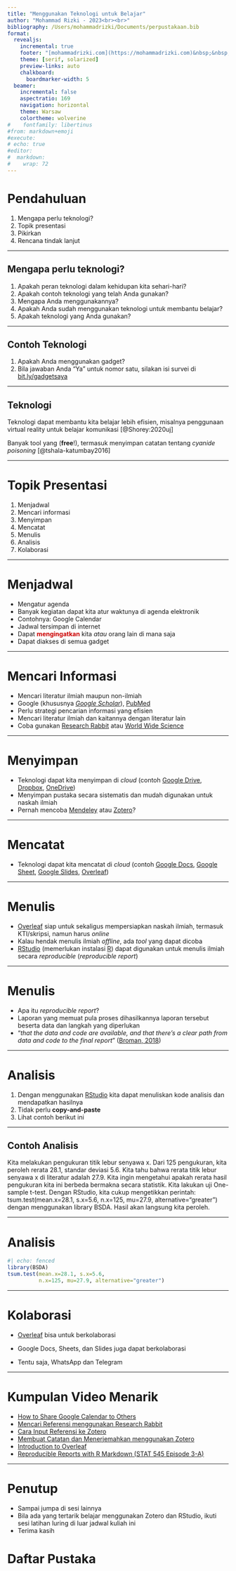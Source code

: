 ```yaml
---
title: "Menggunakan Teknologi untuk Belajar"
author: "Mohammad Rizki - 2023<br><br>"
bibliography: /Users/mohammadrizki/Documents/perpustakaan.bib
format: 
  revealjs:
    incremental: true
    footer: "[mohammadrizki.com](https://mohammadrizki.com)&nbsp;&nbsp;&nbsp;"
    theme: [serif, solarized]
    preview-links: auto
    chalkboard: 
      boardmarker-width: 5
  beamer:
    incremental: false
    aspectratio: 169
    navigation: horizontal
    theme: Warsaw
    colortheme: wolverine
#    fontfamily: libertinus
#from: markdown+emoji
#execute:
# echo: true
#editor: 
#  markdown: 
#    wrap: 72
---
```


# Pendahuluan

1.  Mengapa perlu teknologi?
2.  Topik presentasi
3.  Pikirkan
4.  Rencana tindak lanjut

------------------------------------------------------------------------

## Mengapa perlu teknologi?

1.  Apakah peran teknologi dalam kehidupan kita sehari-hari?
2.  Apakah contoh teknologi yang telah Anda gunakan?
3.  Mengapa Anda menggunakannya?
4.  Apakah Anda sudah menggunakan teknologi untuk membantu belajar?
5.  Apakah teknologi yang Anda gunakan?

------------------------------------------------------------------------

## Contoh Teknologi

1.  Apakah Anda menggunakan gadget?
2.  Bila jawaban Anda "Ya" untuk nomor satu, silakan isi survei di [bit.ly/gadgetsaya](https://bit.ly/gadgetsaya)

------------------------------------------------------------------------

## Teknologi

Teknologi dapat membantu kita belajar lebih efisien, misalnya penggunaan virtual reality untuk belajar komunikasi [@Shorey:2020uj]

Banyak tool yang ([**free**]{style="#cc0000"}!), termasuk menyimpan catatan tentang *cyanide poisoning* [@tshala-katumbay2016]

------------------------------------------------------------------------

# Topik Presentasi

1.  Menjadwal
2.  Mencari informasi
3.  Menyimpan
4.  Mencatat
5.  Menulis
6.  Analisis
7.  Kolaborasi

------------------------------------------------------------------------

# Menjadwal

-   Mengatur agenda
-   Banyak kegiatan dapat kita atur waktunya di agenda elektronik
-   Contohnya: Google Calendar
-   Jadwal tersimpan di internet
-   Dapat [**mengingatkan**]{style="color:#cc0000"} kita *atau* orang lain di mana saja
-   Dapat diakses di semua gadget

------------------------------------------------------------------------

# Mencari Informasi

-   Mencari literatur ilmiah maupun non-ilmiah
-   Google (khususnya [*Google Scholar*](https://scholar.google.com "Google Scholar")), [PubMed](https://pubmed.ncbi.nlm.gov)
-   Perlu strategi pencarian informasi yang efisien
-   Mencari literatur ilmiah dan kaitannya dengan literatur lain
-   Coba gunakan [Research Rabbit](https://researchrabbit.ai) atau [World Wide Science](https://worldwidescience.org)

------------------------------------------------------------------------

# Menyimpan

-   Teknologi dapat kita menyimpan di *cloud* (contoh [Google Drive](https://drive.google.com), [Dropbox](https://www.dropbox.com), [OneDrive](https://onedrive.live.com))
-   Menyimpan pustaka secara sistematis dan mudah digunakan untuk naskah ilmiah
-   Pernah mencoba [Mendeley](https://www.mendeley.com) atau [Zotero](https://www.zotero.org)?

------------------------------------------------------------------------

# Mencatat

-   Teknologi dapat kita mencatat di *cloud* (contoh [Google Docs](https://docs.google.com), [Google Sheet](https://sheets.google.com), [Google Slides](https://slides.google.com), [Overleaf](https://www.overleaf.com))

------------------------------------------------------------------------

# Menulis

-   [Overleaf](https://www.overleaf.com) siap untuk sekaligus mempersiapkan naskah ilmiah, termasuk KTI/skripsi, namun harus *online*
-   Kalau hendak menulis ilmiah *offline*, ada *tool* yang dapat dicoba
-   [RStudio](https://www.rstudio.com) (memerlukan instalasi [R](https://www.r-project.org)) dapat digunakan untuk menulis ilmiah secara *reproducible* (*reproducible report*)

------------------------------------------------------------------------

# Menulis

-   Apa itu *reproducible report*?
-   Laporan yang memuat pula proses dihasilkannya laporan tersebut beserta data dan langkah yang diperlukan
-   "*that the data and code are available, and that there's a clear path from data and code to the final report*" ([Broman, 2018](https://kbroman.org/Tools4RR/assets/lectures/03_knitr_Rmd_withnotes.pdf))

------------------------------------------------------------------------

# Analisis

1.  Dengan menggunakan [RStudio](http://www.rstudio.org) kita dapat menuliskan kode analisis dan mendapatkan hasilnya
2.  Tidak perlu **copy-and-paste**
3.  Lihat contoh berikut ini

------------------------------------------------------------------------

## Contoh Analisis

Kita melakukan pengukuran titik lebur senyawa x. Dari 125 pengukuran, kita peroleh rerata 28.1, standar deviasi 5.6. Kita tahu bahwa rerata titik lebur senyawa x di literatur adalah 27.9. Kita ingin mengetahui apakah rerata hasil pengukuran kita ini berbeda bermakna secara statistik. Kita lakukan uji One-sample t-test. Dengan RStudio, kita cukup mengetikkan perintah: tsum.test(mean.x=28.1, s.x=5.6, n.x=125, mu=27.9, alternative="greater") dengan menggunakan library BSDA. Hasil akan langsung kita peroleh.

------------------------------------------------------------------------

# Analisis

```r
#| echo: fenced
library(BSDA)
tsum.test(mean.x=28.1, s.x=5.6, 
          n.x=125, mu=27.9, alternative="greater")
```

------------------------------------------------------------------------

# Kolaborasi

-   [Overleaf](https://www.overleaf.com) bisa untuk berkolaborasi

-   Google Docs, Sheets, dan Slides juga dapat berkolaborasi

-   Tentu saja, WhatsApp dan Telegram

------------------------------------------------------------------------

# Kumpulan Video Menarik

-   [How to Share Google Calendar to Others](https://www.youtube.com/watch?v=Dy9i2KTfmxw)
-   [Mencari Referensi menggunakan Research Rabbit](https://www.youtube.com/watch?v=8evbEb-eQXw)
-   [Cara Input Referensi ke Zotero](https://www.youtube.com/watch?v=VN3w4k-NgPw)
-   [Membuat Catatan dan Menerjemahkan menggunakan Zotero](https://www.youtube.com/watch?v=I_kaecEoJcU)
-   [Introduction to Overleaf](https://www.youtube.com/watch?v=g8Ejj0T0yG4)
-   [Reproducible Reports with R Markdown (STAT 545 Episode 3-A)](https://www.youtube.com/watch?v=ZzDSkBgt9xQ)

------------------------------------------------------------------------

# Penutup

-   Sampai jumpa di sesi lainnya
-   Bila ada yang tertarik belajar menggunakan Zotero dan RStudio, ikuti sesi latihan luring di luar jadwal kuliah ini
-   Terima kasih

# Daftar Pustaka

::: {#refs}
:::
